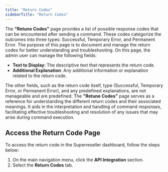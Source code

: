 ```yaml
---
title: "Return Codes"
sidebarTitle: "Return Codes"
---
```


The **"Retune Codes"** page provides a list of possible response codes that can be encountered after sending a command. These codes categorize the outcomes into three types: Successful, Temporary Error, and Permanent Error. The purpose of this page is to document and manage the return codes for better understanding and troubleshooting.
On this page, the admin user can manage the following fields:

- **Text to Display**: The descriptive text that represents the return code.
- **Additional Explanation**: Any additional information or explanation related to the return code.

The other fields, such as the return code itself, type (Successful, Temporary Error, or Permanent Error), and any predefined explanations, are not manageable and are predefined. The **"Retune Codes"** page serves as a reference for understanding the different return codes and their associated meanings. It aids in the interpretation and handling of command responses, facilitating effective troubleshooting and resolution of any issues that may arise during command execution.

## Access the Return Code Page
To access the return code in the Superreseller dashboard, follow the steps below:
1. On the main navigation menu, click the **API Integration** section.
2. Select the **Return Codes** tab.